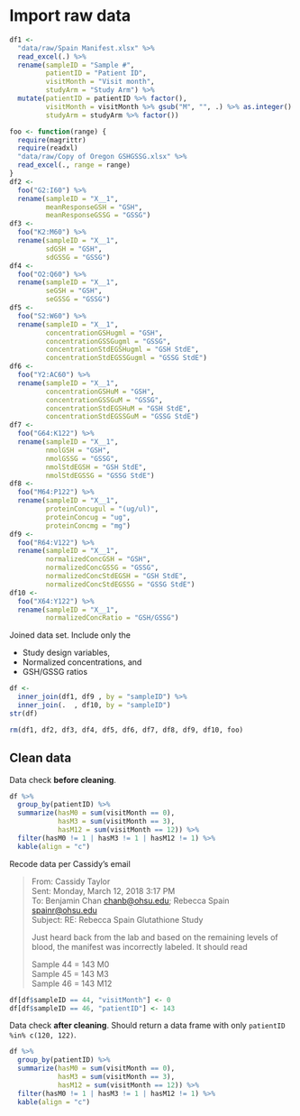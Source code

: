 # Import raw data

```r
df1 <-
  "data/raw/Spain Manifest.xlsx" %>% 
  read_excel(.) %>% 
  rename(sampleID = "Sample #",
         patientID = "Patient ID",
         visitMonth = "Visit month",
         studyArm = "Study Arm") %>% 
  mutate(patientID = patientID %>% factor(),
         visitMonth = visitMonth %>% gsub("M", "", .) %>% as.integer() %>% factor(),
         studyArm = studyArm %>% factor())
```

```r
foo <- function(range) {
  require(magrittr)
  require(readxl)
  "data/raw/Copy of Oregon GSHGSSG.xlsx" %>% 
  read_excel(., range = range)
}
df2 <-
  foo("G2:I60") %>% 
  rename(sampleID = "X__1",
         meanResponseGSH = "GSH",
         meanResponseGSSG = "GSSG")
df3 <-
  foo("K2:M60") %>% 
  rename(sampleID = "X__1",
         sdGSH = "GSH",
         sdGSSG = "GSSG")
df4 <-
  foo("O2:Q60") %>% 
  rename(sampleID = "X__1",
         seGSH = "GSH",
         seGSSG = "GSSG")
df5 <-
  foo("S2:W60") %>% 
  rename(sampleID = "X__1",
         concentrationGSHugml = "GSH",
         concentrationGSSGugml = "GSSG",
         concentrationStdEGSHugml = "GSH StdE",
         concentrationStdEGSSGugml = "GSSG StdE")
df6 <-
  foo("Y2:AC60") %>% 
  rename(sampleID = "X__1",
         concentrationGSHuM = "GSH",
         concentrationGSSGuM = "GSSG",
         concentrationStdEGSHuM = "GSH StdE",
         concentrationStdEGSSGuM = "GSSG StdE")
df7 <-
  foo("G64:K122") %>% 
  rename(sampleID = "X__1",
         nmolGSH = "GSH",
         nmolGSSG = "GSSG",
         nmolStdEGSH = "GSH StdE",
         nmolStdEGSSG = "GSSG StdE")
df8 <-
  foo("M64:P122") %>% 
  rename(sampleID = "X__1",
         proteinConcugul = "(ug/ul)",
         proteinConcug = "ug",
         proteinConcmg = "mg")
df9 <-
  foo("R64:V122") %>% 
  rename(sampleID = "X__1",
         normalizedConcGSH = "GSH",
         normalizedConcGSSG = "GSSG",
         normalizedConcStdEGSH = "GSH StdE",
         normalizedConcStdEGSSG = "GSSG StdE")
df10 <-
  foo("X64:Y122") %>% 
  rename(sampleID = "X__1",
         normalizedConcRatio = "GSH/GSSG")
```

Joined data set.
Include only the 

* Study design variables,
* Normalized concentrations, and 
* GSH/GSSG ratios

```r
df <-
  inner_join(df1, df9 , by = "sampleID") %>% 
  inner_join(.  , df10, by = "sampleID")
str(df)
```

```r
rm(df1, df2, df3, df4, df5, df6, df7, df8, df9, df10, foo)
```


## Clean data

Data check **before cleaning**.

```r
df %>% 
  group_by(patientID) %>% 
  summarize(hasM0 = sum(visitMonth == 0),
            hasM3 = sum(visitMonth == 3),
            hasM12 = sum(visitMonth == 12)) %>% 
  filter(hasM0 != 1 | hasM3 != 1 | hasM12 != 1) %>% 
  kable(align = "c")
```

Recode data per Cassidy's email

> From: Cassidy Taylor  
> Sent: Monday, March 12, 2018 3:17 PM  
> To: Benjamin Chan <chanb@ohsu.edu>; Rebecca Spain <spainr@ohsu.edu>  
> Subject: RE: Rebecca Spain Glutathione Study  
> 
> Just heard back from the lab and based on the remaining levels of blood, the
> manifest was incorrectly labeled. It should read
> 
> Sample 44 = 143 M0  
> Sample 45 = 143 M3  
> Sample 46 = 143 M12  

```r
df[df$sampleID == 44, "visitMonth"] <- 0
df[df$sampleID == 46, "patientID"] <- 143
```

Data check **after cleaning**.
Should return a data frame with only `patientID %in% c(120, 122)`.

```r
df %>% 
  group_by(patientID) %>% 
  summarize(hasM0 = sum(visitMonth == 0),
            hasM3 = sum(visitMonth == 3),
            hasM12 = sum(visitMonth == 12)) %>% 
  filter(hasM0 != 1 | hasM3 != 1 | hasM12 != 1) %>% 
  kable(align = "c")
```
